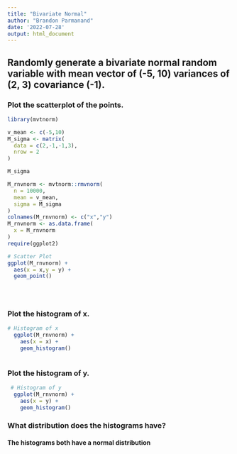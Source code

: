 ```yaml
---
title: "Bivariate Normal"
author: "Brandon Parmanand"
date: '2022-07-28'
output: html_document
---
```



## Randomly generate a bivariate normal random variable with mean vector of (-5, 10) variances of (2, 3) covariance (-1).

### Plot the scatterplot of the points.

```r
library(mvtnorm)

v_mean <- c(-5,10)
M_sigma <- matrix(
  data = c(2,-1,-1,3),
  nrow = 2
)

M_sigma

M_rnvnorm <- mvtnorm::rmvnorm(
  n = 10000,
  mean = v_mean,
  sigma = M_sigma
)
colnames(M_rnvnorm) <- c("x","y")
M_rnvnorm <- as.data.frame(
  x = M_rnvnorm
)
require(ggplot2)

# Scatter Plot
ggplot(M_rnvnorm) +
  aes(x = x,y = y) + 
  geom_point()

    
  

```

### Plot the histogram of x.

```r
# Histogram of x
  ggplot(M_rnvnorm) +
    aes(x = x) + 
    geom_histogram()
  
```

### Plot the histogram of y.

```r
 # Histogram of y
  ggplot(M_rnvnorm) +
    aes(x = y) + 
    geom_histogram()

```

### What distribution does the histograms have?
#### The histograms both have a normal distribution 
